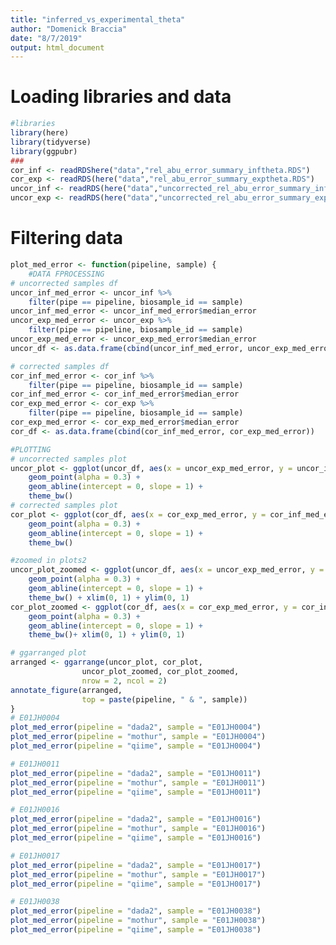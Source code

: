 ```yaml
---
title: "inferred_vs_experimental_theta"
author: "Domenick Braccia"
date: "8/7/2019"
output: html_document
---
```


# Loading libraries and data

```r
#libraries
library(here)
library(tidyverse)
library(ggpubr)
###
cor_inf <- readRDShere("data","rel_abu_error_summary_inftheta.RDS")
cor_exp <- readRDS(here("data","rel_abu_error_summary_exptheta.RDS")
uncor_inf <- readRDS(here("data","uncorrected_rel_abu_error_summary_inftheta.RDS")
uncor_exp <- readRDS(here("data","uncorrected_rel_abu_error_summary_exptheta.RDS")
```

# Filtering data

```r
plot_med_error <- function(pipeline, sample) {
    #DATA FPROCESSING
# uncorrected samples df
uncor_inf_med_error <- uncor_inf %>%
    filter(pipe == pipeline, biosample_id == sample) 
uncor_inf_med_error <- uncor_inf_med_error$median_error
uncor_exp_med_error <- uncor_exp %>%
    filter(pipe == pipeline, biosample_id == sample) 
uncor_exp_med_error <- uncor_exp_med_error$median_error
uncor_df <- as.data.frame(cbind(uncor_inf_med_error, uncor_exp_med_error))

# corrected samples df
cor_inf_med_error <- cor_inf %>%
    filter(pipe == pipeline, biosample_id == sample) 
cor_inf_med_error <- cor_inf_med_error$median_error
cor_exp_med_error <- cor_exp %>%
    filter(pipe == pipeline, biosample_id == sample) 
cor_exp_med_error <- cor_exp_med_error$median_error
cor_df <- as.data.frame(cbind(cor_inf_med_error, cor_exp_med_error))

#PLOTTING 
# uncorrected samples plot
uncor_plot <- ggplot(uncor_df, aes(x = uncor_exp_med_error, y = uncor_inf_med_error)) + 
    geom_point(alpha = 0.3) + 
    geom_abline(intercept = 0, slope = 1) +
    theme_bw() 
# corrected samples plot
cor_plot <- ggplot(cor_df, aes(x = cor_exp_med_error, y = cor_inf_med_error)) + 
    geom_point(alpha = 0.3) + 
    geom_abline(intercept = 0, slope = 1) +
    theme_bw()

#zoomed in plots2
uncor_plot_zoomed <- ggplot(uncor_df, aes(x = uncor_exp_med_error, y = uncor_inf_med_error)) +
    geom_point(alpha = 0.3) +
    geom_abline(intercept = 0, slope = 1) +
    theme_bw() + xlim(0, 1) + ylim(0, 1)
cor_plot_zoomed <- ggplot(cor_df, aes(x = cor_exp_med_error, y = cor_inf_med_error)) +
    geom_point(alpha = 0.3) +
    geom_abline(intercept = 0, slope = 1) +
    theme_bw()+ xlim(0, 1) + ylim(0, 1)

# ggarranged plot
arranged <- ggarrange(uncor_plot, cor_plot,
                uncor_plot_zoomed, cor_plot_zoomed,
                nrow = 2, ncol = 2)
annotate_figure(arranged,
                top = paste(pipeline, " & ", sample))
}
# E01JH0004
plot_med_error(pipeline = "dada2", sample = "E01JH0004")
plot_med_error(pipeline = "mothur", sample = "E01JH0004")
plot_med_error(pipeline = "qiime", sample = "E01JH0004")

# E01JH0011
plot_med_error(pipeline = "dada2", sample = "E01JH0011")
plot_med_error(pipeline = "mothur", sample = "E01JH0011")
plot_med_error(pipeline = "qiime", sample = "E01JH0011")

# E01JH0016
plot_med_error(pipeline = "dada2", sample = "E01JH0016")
plot_med_error(pipeline = "mothur", sample = "E01JH0016")
plot_med_error(pipeline = "qiime", sample = "E01JH0016")

# E01JH0017
plot_med_error(pipeline = "dada2", sample = "E01JH0017")
plot_med_error(pipeline = "mothur", sample = "E01JH0017")
plot_med_error(pipeline = "qiime", sample = "E01JH0017")

# E01JH0038
plot_med_error(pipeline = "dada2", sample = "E01JH0038")
plot_med_error(pipeline = "mothur", sample = "E01JH0038")
plot_med_error(pipeline = "qiime", sample = "E01JH0038")
```


